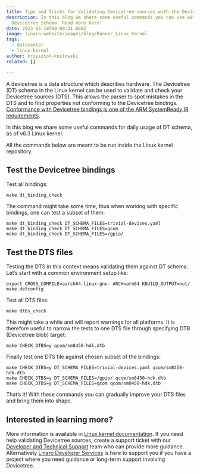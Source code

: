 ```yaml
---
title: Tips and Tricks for Validating Devicetree sources with the Devicetree Schema
description: In this blog we share some useful commands you can use with the
  Devicetree Schema. Read more here!
date: 2023-05-18T00:09:31.000Z
image: linaro-website/images/blog/Banner_Linux_Kernel
tags:
  - datacenter
  - linux-kernel
author: krzysztof-kozlowski
related: []

---
```


A devicetree is a data structure which describes hardware. The Devicetree (DT) schema in the Linux kernel can be used to validate and check your Devicetree sources (DTS). This allows the parser to spot mistakes in the DTS and to find properties not conforming to the Devicetree bindings. [Conformance with Devicetree bindings is one of the ARM SystemReady IR requirements](https://www.arm.com/architecture/system-architectures/systemready-certification-program/ir).

In this blog we share some useful commands for daily usage of DT schema, as of v6.3 Linux kernel.

All the commands below are meant to be run inside the Linux kernel repository.

## Test the Devicetree bindings

Test all bindings:

```
make dt_binding_check

```

The command might take some time, thus when working with specific bindings, one can test a subset of them:

```
make dt_binding_check DT_SCHEMA_FILES=trivial-devices.yaml
make dt_binding_check DT_SCHEMA_FILES=qcom
make dt_binding_check DT_SCHEMA_FILES=/gpio/
```

## Test the DTS files

Testing the DTS in this context means validating them against DT schema. Let’s start with a common environment setup like:

```
export CROSS_COMPILE=aarch64-linux-gnu- ARCH=arm64 KBUILD_OUTPUT=out/
make defconfig
```

Test all DTS files:

```
make dtbs_check
```

This might take a while and will report warnings for all platforms. It is therefore useful to narrow the tests to one DTS file through specifying DTB (Devicetree blob) target:

```
make CHECK_DTBS=y qcom/sm8450-hdk.dtb
```

Finally test one DTS file against chosen subset of the bindings:

```
make CHECK_DTBS=y DT_SCHEMA_FILES=trivial-devices.yaml qcom/sm8450-hdk.dtb
make CHECK_DTBS=y DT_SCHEMA_FILES=/gpio/ qcom/sm8450-hdk.dtb
make CHECK_DTBS=y DT_SCHEMA_FILES=qcom qcom/sm8450-hdk.dtb
```

That’s it! With these commands you can gradually improve your DTS files and bring them into shape.

## I﻿nterested in learning more?

More information is available in [Linux kernel documentation](https://www.kernel.org/doc/html/latest/devicetree/bindings/writing-schema.html). If you need help validating Devicetree sources, create a support ticket with our [Developer and Technical Support](https://www.linaro.org/support/) team who can provide more guidance. Alternatively [Linaro Developer Services](https://www.linaro.org/services/) is here to support you if you have a project where you need guidance or long-term support involving Devicetree.
